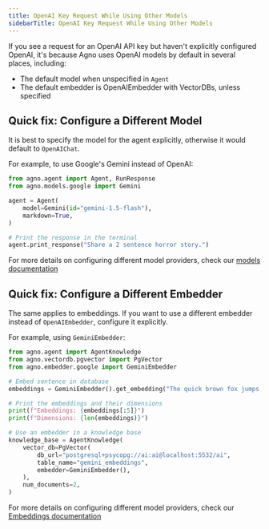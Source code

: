 ```yaml
---
title: OpenAI Key Request While Using Other Models
sidebarTitle: OpenAI Key Request While Using Other Models
---
```


If you see a request for an OpenAI API key but haven't explicitly configured OpenAI, it's because Agno uses OpenAI models by default in several places, including:

- The default model when unspecified in `Agent`
- The default embedder is OpenAIEmbedder with VectorDBs, unless specified


## Quick fix: Configure a Different Model

It is best to specify the model for the agent explicitly, otherwise it would default to `OpenAIChat`.

For example, to use Google's Gemini instead of OpenAI:

```python
from agno.agent import Agent, RunResponse
from agno.models.google import Gemini

agent = Agent(
    model=Gemini(id="gemini-1.5-flash"),
    markdown=True,
)

# Print the response in the terminal
agent.print_response("Share a 2 sentence horror story.")
```

For more details on configuring different model providers, check our [models documentation](../models/)

## Quick fix: Configure a Different Embedder

The same applies to embeddings. If you want to use a different embedder instead of `OpenAIEmbedder`, configure it explicitly.

For example, using `GeminiEmbedder`:

```python
from agno.agent import AgentKnowledge
from agno.vectordb.pgvector import PgVector
from agno.embedder.google import GeminiEmbedder

# Embed sentence in database
embeddings = GeminiEmbedder().get_embedding("The quick brown fox jumps over the lazy dog.")

# Print the embeddings and their dimensions
print(f"Embeddings: {embeddings[:5]}")
print(f"Dimensions: {len(embeddings)}")

# Use an embedder in a knowledge base
knowledge_base = AgentKnowledge(
    vector_db=PgVector(
        db_url="postgresql+psycopg://ai:ai@localhost:5532/ai",
        table_name="gemini_embeddings",
        embedder=GeminiEmbedder(),
    ),
    num_documents=2,
)
```

For more details on configuring different model providers, check our [Embeddings documentation](../embedder/)